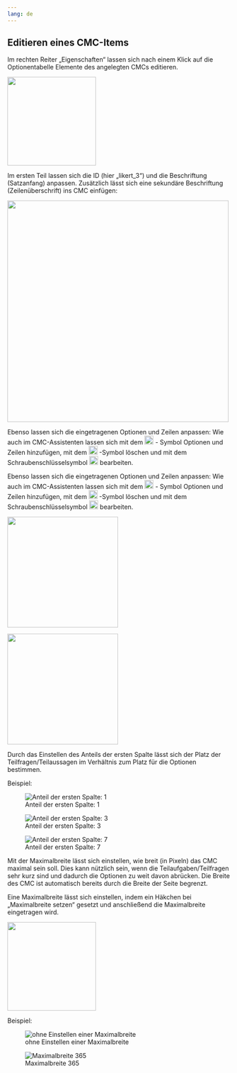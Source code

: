 ```yaml
---
lang: de
---
```

## Editieren eines CMC-Items

Im rechten Reiter „Eigenschaften“ lassen sich nach einem Klick auf die Optionentabelle Elemente des angelegten CMCs editieren. 

![](CMC_Editieren_eins_Grafik.png){width=200}

Im ersten Teil lassen sich die ID (hier „likert_3“) und die Beschriftung (Satzanfang) anpassen. Zusätzlich lässt sich eine sekundäre Beschriftung (Zeilenüberschrift) ins CMC einfügen: 

![](CMC_Editieren_zwei_Grafik.png){width=500}

:::{.content-hidden unless-meta="ist-Glossar"}
Ebenso lassen sich die eingetragenen Optionen und Zeilen anpassen: Wie auch im CMC-Assistenten lassen sich mit dem ![](XSymbol_Grafik.png){width=20} - Symbol Optionen und Zeilen hinzufügen, mit dem ![](PlusSymbol_Grafik.png){width=20} -Symbol löschen und mit dem Schraubenschlüsselsymbol ![](Werkzeug-Symbol_Grafik.png){width=20} bearbeiten.
:::
:::{.content-hidden when-meta="ist-Glossar"}
Ebenso lassen sich die eingetragenen Optionen und Zeilen anpassen: Wie auch im CMC-Assistenten lassen sich mit dem ![](../Glossar/XSymbol_Grafik.png){width=20} - Symbol Optionen und Zeilen hinzufügen, mit dem ![](../Glossar/PlusSymbol_Grafik.png){width=20} -Symbol löschen und mit dem Schraubenschlüsselsymbol ![](../Glossar/Werkzeug-Symbol_Grafik.png){width=20} bearbeiten.
:::

::: {layout="[40,40, -20]"}
![](CMC_Editieren_drei_Grafik.png){width=250}

![](CMC_Editieren_vier_Grafik.png){width=250}
:::

Durch das Einstellen des Anteils der ersten Spalte lässt sich der Platz der Teilfragen/Teilaussagen im Verhältnis zum Platz für die Optionen bestimmen. 

Beispiel:

::: {layout-ncol=3 layout-valign="bottom"}
![Anteil der ersten Spalte: 1](CMC_Spalten_eins_Grafik.png)

![Anteil der ersten Spalte: 3](CMC_Spalten_zwei_Grafik.png)

![Anteil der ersten Spalte: 7](CMC_Spalten_drei_Grafik.png)
:::

Mit der Maximalbreite lässt sich einstellen, wie breit (in Pixeln) das CMC maximal sein soll. Dies kann nützlich sein, wenn die Teilaufgaben/Teilfragen sehr kurz sind und dadurch die Optionen zu weit davon abrücken. Die Breite des CMC ist automatisch bereits durch die Breite der Seite begrenzt. 

Eine Maximalbreite lässt sich einstellen, indem ein Häkchen bei „Maximalbreite setzen“ gesetzt und anschließend die Maximalbreite eingetragen wird.

![](CMC_Maximalbreite_eins_Grafik.png){width=200}

Beispiel:

::: {layout-ncol=2 layout-valign="bottom"}
![ohne Einstellen einer Maximalbreite](CMC_Maximalbreite_zwei_Grafik.png)

![Maximalbreite 365](CMC_Maximalbreite_drei_Grafik.png)
:::